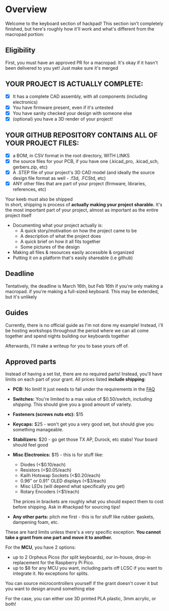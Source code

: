 # Overview

Welcome to the keyboard section of hackpad! This section isn't completely finished, but here's roughly how it'll work and what's different from the macropad portion:

## Eligibility
First, you must have an approved PR for a macropad. It's okay if it hasn't been delivered to you yet! Just make sure it's merged

## YOUR PROJECT IS ACTUALLY COMPLETE:
-[x] It has a complete CAD assembly, with all components (including electronics)
-[x] You have firmware present, even if it's untested
-[x] You have sanity checked your design with someone else
-[x] (optional) you have a 3D render of your project!

## YOUR GITHUB REPOSITORY CONTAINS ALL OF YOUR PROJECT FILES:
-[x] a BOM, in CSV format in the root directory, WITH LINKS
-[x] the source files for your PCB, if you have one (.kicad_pro, .kicad_sch, gerbers.zip, etc)
-[x] A .STEP file of your project's 3D CAD model (and ideally the source design file format as well - .f3d, .FCStd, etc)
-[x] ANY other files that are part of your project (firmware, libraries, references, etc)

Your keeb must also be shipped\
In short, shipping is process of **actually making your project sharable.** It's the most important part of your project, almost as important as the entire project itself
- Documenting what your project actually is:
    - A quick story/motivation on how the project came to be
    - A description of what the project does
    - A quick brief on how it all fits together
    - Some pictures of the design
- Making all files & resources easily accessible & organized
- Putting it on a platform that's easily shareable (i.e github)

## Deadline
Tentatively, the deadline is March 16th, but Feb 16th if you're only making a macropad. if you're making a full-sized keyboard. This may be extended, but it's unlikely

## Guides
Currently, there is no official guide as I'm not done my example! Instead, i'll be hosting workshops throughout the period where we can all come together and spend nights building our keyboards together

Afterwards, I'll make a writeup for you to base yours off of.

## Approved parts
Instead of having a set list, there are no required parts! Instead, you'll have limits on each part of your grant. All prices listed **include shipping**:

- **PCB:** No limit! It just needs to fall under the requirements in the [FAQ](/faq)
- **Switches:** You're limited to a max value of $0.50/switch, *including shipping*. This should give you a good amount of variety.
- **Fasteners (screws nuts etc):** $15
- **Keycaps:** $25 - won't get you a very good set, but should give you something manageable.
- **Stabilizers:** $20 - go get those TX AP, Durock, etc stabs! Your board should feel good
- **Misc Electronics:** $15 - this is for stuff like:
    - Diodes (\<$0.10/each)
    - Resistors (\<$0.05/each)
    - Kailh Hotswap Sockets (\<$0.20/each)
    - 0.96" or 0.91" OLED displays (\<$3/each)
    - Misc LEDs (will depend what specifically you get)
    - Rotary Encoders (\<$1/each)

    The prices in brackets are roughly what you should expect them to cost before shipping. Ask in #hackpad for sourcing tips!
- **Any other parts:** pitch me first - this is for stuff like rubber gaskets, dampening foam, etc.

These are hard limits unless there's a very specific exception. **You cannot take a grant from one part and move it to another.**

For the **MCU**, you have 2 options:
- up to 2 Orpheus Picos (for split keyboards), our in-house, drop-in replacement for the Raspberry Pi Pico.
- up to $8 for any MCU you want, including parts off LCSC if you want to integrate it. No exceptions for splits. 

You can source microcontrollers yourself if the grant doesn't cover it but you want to design around something else

For the case, you can either use 3D printed PLA plastic, 3mm acrylic, or both!



